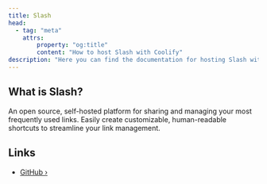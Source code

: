 ```yaml
---
title: Slash
head:
  - tag: "meta"
    attrs:
        property: "og:title"
        content: "How to host Slash with Coolify"
description: "Here you can find the documentation for hosting Slash with Coolify."
---
```



<Badge text="One-click setup." variant="note" size="large" />

## What is Slash?

An open source, self-hosted platform for sharing and managing your most frequently used links. Easily create customizable, human-readable shortcuts to streamline your link management.

## Links

- [GitHub ›](https://github.com/yourselfhosted/slash)
